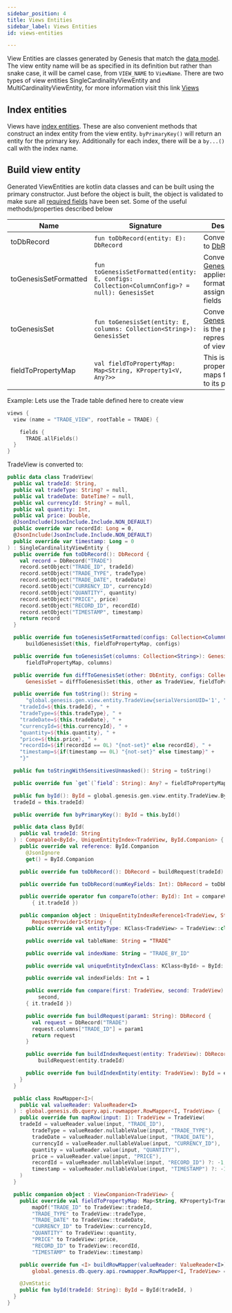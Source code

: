 ```yaml
---
sidebar_position: 4
title: Views Entities
sidebar_label: Views Entities
id: views-entities

---
```


View Entities are classes generated by Genesis that match the [data model](/creating-applications/defining-your-application/data-model/views/views/). The view entity
name will be as specified in its definition but rather than snake case, it will be camel case, from `VIEW_NAME` to `ViewName`. There are two types of view entities SingleCardinalityViewEntity and MultiCardinalityViewEntity, for more information visit this link [Views](/reference/developer/api/database/concepts/data-structure/views/#types-of-view)

## Index entities

Views have [index entities](../indices). These are also convenient methods that construct an
index entity from the view entity. `byPrimaryKey()` will return an entity for the primary key. Additionally for each
index, there will be a `by...()` call with the index name.

## Build view entity

Generated ViewEntities are kotlin data classes and can be built using the primary constructor. Just before the object is built, the object is validated to make sure all [required fields](../../../concepts/data-structure/tables/#fields) have been set.
Some of the useful methods/properties described below

|  Name  | Signature | Description |
|---------------|-------------|-------------|
| toDbRecord | `fun toDbRecord(entity: E): DbRecord` | Converts entity to [DbRecord](/reference/developer/api/database/how-to/data-types/dbrecord/) |
| toGenesisSetFormatted | `fun toGenesisSetFormatted(entity: E, configs: Collection<ColumnConfig>? = null): GenesisSet` | Converts view to [GenesisSet](/managing-applications/operate/inter-process-messages/genesis-set/) and applies any formatter/aliases assigned to the fields |
| toGenesisSet | `fun toGenesisSet(entity: E, columns: Collection<String>): GenesisSet` | Converts view to [GenesisSet](/managing-applications/operate/inter-process-messages/genesis-set/). This is the plain representation of view fields |
| fieldToPropertyMap | `val fieldToPropertyMap: Map<String, KProperty1<V, Any?>>` | This is a class property which maps field name to its property |

Example: Lets use the Trade table defined here to create view

```kotlin
views {
  view (name = "TRADE_VIEW", rootTable = TRADE) {

    fields {
      TRADE.allFields()
  }
}
```

TradeView is converted to:
```kotlin
public data class TradeView(
  public val tradeId: String,
  public val tradeType: String? = null,
  public val tradeDate: DateTime? = null,
  public val currencyId: String? = null,
  public val quantity: Int,
  public val price: Double,
  @JsonInclude(JsonInclude.Include.NON_DEFAULT)
  public override var recordId: Long = 0,
  @JsonInclude(JsonInclude.Include.NON_DEFAULT)
  public override var timestamp: Long = 0
) : SingleCardinalityViewEntity {
  public override fun toDbRecord(): DbRecord {
    val record = DbRecord("TRADE")
    record.setObject("TRADE_ID", tradeId)
    record.setObject("TRADE_TYPE", tradeType)
    record.setObject("TRADE_DATE", tradeDate)
    record.setObject("CURRENCY_ID", currencyId)
    record.setObject("QUANTITY", quantity)
    record.setObject("PRICE", price)
    record.setObject("RECORD_ID", recordId)
    record.setObject("TIMESTAMP", timestamp)
    return record
  }

  public override fun toGenesisSetFormatted(configs: Collection<ColumnConfig>?): GenesisSet =
      buildGenesisSet(this, fieldToPropertyMap, configs)

  public override fun toGenesisSet(columns: Collection<String>): GenesisSet = buildGenesisSet(this,
      fieldToPropertyMap, columns)

  public override fun diffToGenesisSet(other: DbEntity, configs: Collection<ColumnConfig>?):
      GenesisSet = diffToGenesisSet(this, other as TradeView, fieldToPropertyMap, configs)

  public override fun toString(): String =
      "global.genesis.gen.view.entity.TradeView{serialVersionUID='1', " +
  	"tradeId=${this.tradeId}, " +
  	"tradeType=${this.tradeType}, " +
  	"tradeDate=${this.tradeDate}, " +
  	"currencyId=${this.currencyId}, " +
  	"quantity=${this.quantity}, " +
  	"price=${this.price}, " +
  	"recordId=${if(recordId == 0L) "{not-set}" else recordId}, " +
  	"timestamp=${if(timestamp == 0L) "{not-set}" else timestamp}" +
  	"}"

  public fun toStringWithSensitivesUnmasked(): String = toString()

  public override fun `get`(`field`: String): Any? = fieldToPropertyMap[field]?.get(this)

  public fun byId(): ById = global.genesis.gen.view.entity.TradeView.ById(
  tradeId = this.tradeId)

  public override fun byPrimaryKey(): ById = this.byId()

  public data class ById(
    public val tradeId: String
  ) : Comparable<ById>, UniqueEntityIndex<TradeView, ById.Companion> {
    public override val reference: ById.Companion
      @JsonIgnore
      get() = ById.Companion

    public override fun toDbRecord(): DbRecord = buildRequest(tradeId)

    public override fun toDbRecord(numKeyFields: Int): DbRecord = toDbRecord()

    public override operator fun compareTo(other: ById): Int = compareValuesBy(this, other,
    	{ it.tradeId })

    public companion object : UniqueEntityIndexReference1<TradeView, String>,
        RequestProvider1<String> {
      public override val entityType: KClass<TradeView> = TradeView::class

      public override val tableName: String = "TRADE"

      public override val indexName: String = "TRADE_BY_ID"

      public override val uniqueEntityIndexClass: KClass<ById> = ById::class

      public override val indexFields: Int = 1

      public override fun compare(first: TradeView, second: TradeView): Int = compareValuesBy(first,
          second,
      { it.tradeId })

      public override fun buildRequest(param1: String): DbRecord {
        val request = DbRecord("TRADE")
        request.columns["TRADE_ID"] = param1
        return request
      }

      public override fun buildIndexRequest(entity: TradeView): DbRecord =
          buildRequest(entity.tradeId)

      public override fun buildIndexEntity(entity: TradeView): ById = entity.byId()
    }
  }

  public class RowMapper<I>(
    public val valueReader: ValueReader<I>
  ) : global.genesis.db.query.api.rowmapper.RowMapper<I, TradeView> {
    public override fun mapRow(input: I): TradeView = TradeView(
    tradeId = valueReader.value(input, "TRADE_ID"),
    	tradeType = valueReader.nullableValue(input, "TRADE_TYPE"),
    	tradeDate = valueReader.nullableValue(input, "TRADE_DATE"),
    	currencyId = valueReader.nullableValue(input, "CURRENCY_ID"),
    	quantity = valueReader.value(input, "QUANTITY"),
    	price = valueReader.value(input, "PRICE"),
    	recordId = valueReader.nullableValue(input, "RECORD_ID") ?: -1,
    	timestamp = valueReader.nullableValue(input, "TIMESTAMP") ?: -1
    )
  }

  public companion object : ViewCompanion<TradeView> {
    public override val fieldToPropertyMap: Map<String, KProperty1<TradeView, Any?>> =
        mapOf("TRADE_ID" to TradeView::tradeId,
        "TRADE_TYPE" to TradeView::tradeType,
        "TRADE_DATE" to TradeView::tradeDate,
        "CURRENCY_ID" to TradeView::currencyId,
        "QUANTITY" to TradeView::quantity,
        "PRICE" to TradeView::price,
        "RECORD_ID" to TradeView::recordId,
        "TIMESTAMP" to TradeView::timestamp)

    public override fun <I> buildRowMapper(valueReader: ValueReader<I>):
        global.genesis.db.query.api.rowmapper.RowMapper<I, TradeView> = RowMapper(valueReader)

    @JvmStatic
    public fun byId(tradeId: String): ById = ById(tradeId, )
  }
}

```